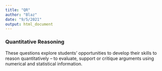 ```yaml
---
title: "QR"
author: "Blaz"
date: "9/5/2021"
output: html_document
---
```


### **Quantitative Reasoning**

These questions explore students' opportunities to develop their skills to reason quantitatively -- to evaluate, support or critique arguments using numerical and statistical information.
